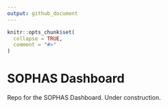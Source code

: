 ```yaml
---
output: github_document
---
```


<!-- README.md is generated from README.Rmd. Please edit that file -->

```r
knitr::opts_chunk$set(
  collapse = TRUE,
  comment = "#>"
)
```

# SOPHAS Dashboard

<!-- badges: start -->
<!-- badges: end -->

Repo for the SOPHAS Dashboard. Under construction. 

